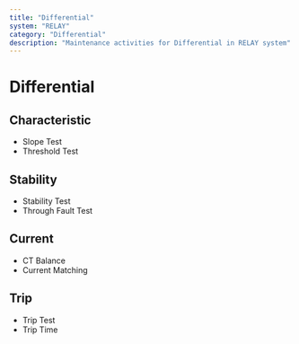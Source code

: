 ```yaml
---
title: "Differential"
system: "RELAY"
category: "Differential"
description: "Maintenance activities for Differential in RELAY system"
---
```


# Differential


## Characteristic

- Slope Test
- Threshold Test


## Stability

- Stability Test
- Through Fault Test


## Current

- CT Balance
- Current Matching


## Trip

- Trip Test
- Trip Time


